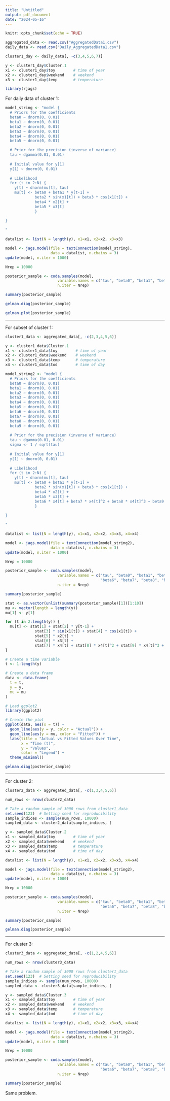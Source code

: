 ```yaml
---
title: "Untitled"
output: pdf_document
date: "2024-05-16"
---
```


```r
knitr::opts_chunk$set(echo = TRUE)
```




```r
aggregated_data <- read.csv("AggregatedData1.csv")
daily_data <- read.csv("Daily_AggregatedData1.csv")
```

```r
cluster1_day <- daily_data[, -c(3,4,5,6,7)]

y <- cluster1_day$Cluster.1 
x1 <- cluster1_day$toy        # time of year
x2 <- cluster1_day$weekend    # weekend
x3 <- cluster1_day$temp       # temperature
```

```r
library(rjags)
```

For daily data of cluster 1:

```r
model_string <- "model {
  # Priors for the coefficients
  beta0 ~ dnorm(0, 0.01)
  beta1 ~ dnorm(0, 0.01)
  beta2 ~ dnorm(0, 0.01)
  beta3 ~ dnorm(0, 0.01)
  beta4 ~ dnorm(0, 0.01)
  beta5 ~ dnorm(0, 0.01)

  # Prior for the precision (inverse of variance)
  tau ~ dgamma(0.01, 0.01)
  
  # Initial value for y[1]
  y[1] ~ dnorm(0, 0.01)
  
  # Likelihood
  for (t in 2:N) {
    y[t] ~ dnorm(mu[t], tau)
    mu[t] <- beta0 + beta1 * y[t-1] +                                                # intercept and y[t-1]
             beta2 * sin(x1[t]) + beta3 * cos(x1[t]) +                               # time of year x1
             beta4 * x2[t] +                                                         # weekend x2 
             beta5 * x3[t]                                                           # temperature x3 
             }
  
}

"
```



```r
datalist <- list(N = length(y), x1=x1, x2=x2, x3=x3)
```


```r
model <- jags.model(file = textConnection(model_string), 
                    data = datalist, n.chains = 3)
update(model, n.iter = 1000)

Nrep = 10000

posterior_sample <- coda.samples(model,
                       variable.names = c("tau", "beta0", "beta1", "beta2", "beta3", "beta4", "beta5"),
                       n.iter = Nrep)
```

```r
summary(posterior_sample)
```

```r
gelman.diag(posterior_sample)
```

```r
gelman.plot(posterior_sample)
```


---------------------------------------------------------------------------------------------------------------------------------

For subset of cluster 1:

```r
cluster1_data <- aggregated_data[, -c(2,3,4,5,6)]

y <- cluster1_data$Cluster.1 
x1 <- cluster1_data$toy        # time of year
x2 <- cluster1_data$weekend    # weekend
x3 <- cluster1_data$temp       # temperature
x4 <- cluster1_data$tod        # time of day
```


```r
model_string2 <- "model {
  # Priors for the coefficients
  beta0 ~ dnorm(0, 0.01)
  beta1 ~ dnorm(0, 0.01)
  beta2 ~ dnorm(0, 0.01)
  beta3 ~ dnorm(0, 0.01)
  beta4 ~ dnorm(0, 0.01)
  beta5 ~ dnorm(0, 0.01)
  beta6 ~ dnorm(0, 0.01)
  beta7 ~ dnorm(0, 0.01)
  beta8 ~ dnorm(0, 0.01)
  beta9 ~ dnorm(0, 0.01)
  
  # Prior for the precision (inverse of variance)
  tau ~ dgamma(0.01, 0.01)
  sigma <- 1 / sqrt(tau)
  
  # Initial value for y[1]
  y[1] ~ dnorm(0, 0.01)
  
  # Likelihood
  for (t in 2:N) {
    y[t] ~ dnorm(mu[t], tau)
    mu[t] <- beta0 + beta1 * y[t-1] +                                                # intercept and y[t-1]
             beta2 * sin(x1[t]) + beta3 * cos(x1[t]) +                               # time of year x1
             beta4 * x2[t] +                                                         # weekend x2
             beta5 * x3[t] +                                                         # temperature x3 
             beta6 * x4[t] + beta7 * x4[t]^2 + beta8 * x4[t]^3 + beta9 * x4[t]^4     # time of day x4                                
             }
  
}

"
```

```r
datalist <- list(N = length(y), x1=x1, x2=x2, x3=x3, x4=x4)
```


```r
model <- jags.model(file = textConnection(model_string2), 
                    data = datalist, n.chains = 3)
update(model, n.iter = 1000)

Nrep = 10000

posterior_sample <- coda.samples(model,
                       variable.names = c("tau", "beta0", "beta1", "beta2", "beta3", "beta4", "beta5",
                                          "beta6", "beta7", "beta8", "beta9"),
                       n.iter = Nrep)
```

```r
summary(posterior_sample)
```

```r
stat <- as.vector(unlist(summary(posterior_sample)[1])[1:10])
mu <- vector(length = length(y))
mu[1] <- y[1]

for (t in 2:length(y)) {
  mu[t] <- stat[1] + stat[2] * y[t-1] +                                                # intercept and y[t-1]
             stat[3] * sin(x1[t]) + stat[4] * cos(x1[t]) +                               # time of year x1
             stat[5] * x2[t] +                                                         # weekend x2
             stat[6] * x3[t] +                                                         # temperature x3 
             stat[7] * x4[t] + stat[8] * x4[t]^2 + stat[9] * x4[t]^3 + stat[10] * x4[t]^4     # time of day x4                  
}

```


```r
# Create a time variable
t <- 1:length(y)

# Create a data frame
data <- data.frame(
  t = t,
  y = y,
  mu = mu
)

# Load ggplot2
library(ggplot2)

# Create the plot
ggplot(data, aes(x = t)) +
  geom_line(aes(y = y, color = "Actual")) +
  geom_line(aes(y = mu, color = "Fitted")) +
  labs(title = "Actual vs Fitted Values Over Time",
       x = "Time (t)",
       y = "Values",
       color = "Legend") +
  theme_minimal()

```




```r
gelman.diag(posterior_sample)
```

--------------------------------------------------------------------------------------------------------------------------------------

For cluster 2:

```r
cluster2_data <- aggregated_data[, -c(1,3,4,5,6)]

num_rows <- nrow(cluster2_data)

# Take a random sample of 3000 rows from cluster1_data
set.seed(123)  # Setting seed for reproducibility
sample_indices <- sample(num_rows, 10000)
sampled_data <- cluster2_data[sample_indices, ]

y <- sampled_data$Cluster.2 
x1 <- sampled_data$toy        # time of year
x2 <- sampled_data$weekend    # weekend
x3 <- sampled_data$temp       # temperature
x4 <- sampled_data$tod        # time of day
```


```r
datalist <- list(N = length(y), x1=x1, x2=x2, x3=x3, x4=x4)
```


```r
model <- jags.model(file = textConnection(model_string2), 
                    data = datalist, n.chains = 3)
update(model, n.iter = 1000)

Nrep = 10000

posterior_sample <- coda.samples(model,
                       variable.names = c("tau", "beta0", "beta1", "beta2", "beta3", "beta4", "beta5",
                                          "beta6", "beta7", "beta8", "beta9"),
                       n.iter = Nrep)
```

```r
summary(posterior_sample)
```

```r
gelman.diag(posterior_sample)
```


--------------------------------------------------------------------------------------------------------------------------------------

For cluster 3:

```r
cluster3_data <- aggregated_data[, -c(1,2,4,5,6)]

num_rows <- nrow(cluster3_data)

# Take a random sample of 3000 rows from cluster1_data
set.seed(123)  # Setting seed for reproducibility
sample_indices <- sample(num_rows, 10000)
sampled_data <- cluster3_data[sample_indices, ]

y <- sampled_data$Cluster.3 
x1 <- sampled_data$toy        # time of year
x2 <- sampled_data$weekend    # weekend
x3 <- sampled_data$temp       # temperature
x4 <- sampled_data$tod        # time of day
```


```r
datalist <- list(N = length(y), x1=x1, x2=x2, x3=x3, x4=x4)
```


```r
model <- jags.model(file = textConnection(model_string2), 
                    data = datalist, n.chains = 3)
update(model, n.iter = 1000)

Nrep = 10000

posterior_sample <- coda.samples(model,
                       variable.names = c("tau", "beta0", "beta1", "beta2", "beta3", "beta4", "beta5",
                                          "beta6", "beta7", "beta8", "beta9"),
                       n.iter = Nrep)
```

```r
summary(posterior_sample)
```

Same problem. 





